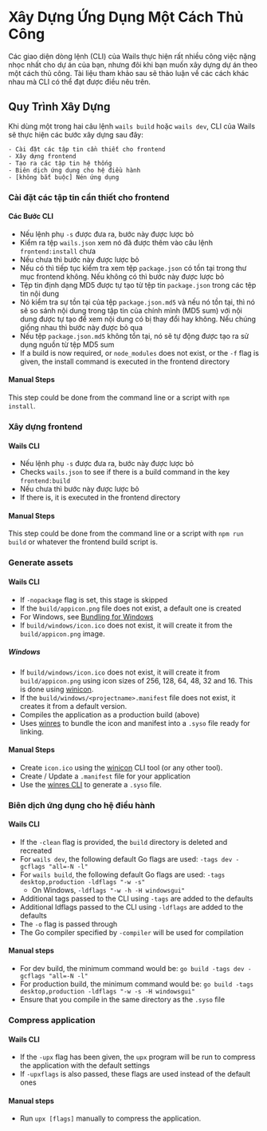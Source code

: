 # Xây Dựng Ứng Dụng Một Cách Thủ Công

Các giao diện dòng lệnh (CLI) của Wails thực hiện rất nhiều công việc nặng nhọc nhất cho dự án của bạn, nhưng đôi khi bạn muốn xây dựng dự án theo một cách thủ công. Tài liệu tham khảo sau sẽ thảo luận về các cách khác nhau mà CLI có thể đạt được điều nêu trên.

## Quy Trình Xây Dựng

Khi dùng một trong hai câu lệnh `wails build` hoặc `wails dev`, CLI của Wails sẽ thực hiện các bước xây dựng sau đây:

    - Cài đặt các tập tin cần thiết cho frontend
    - Xây dựng frontend
    - Tạo ra các tập tin hệ thống
    - Biên dịch ứng dụng cho hệ điều hành
    - [không bắt buộc] Nén ứng dụng

### Cài đặt các tập tin cần thiết cho frontend

#### Các Bước CLI

- Nếu lệnh phụ `-s` được đưa ra, bước này được lược bỏ
- Kiểm ra tệp `wails.json` xem nó đã được thêm vào câu lệnh `frontend:install` chưa
- Nếu chưa thì bước này được lược bỏ
- Nếu có thì tiếp tục kiểm tra xem tệp `package.json` có tồn tại trong thư mục frontend không. Nếu không có thì bước này được lược bỏ
- Tệp tin định dạng MD5 được tự tạo từ tệp tin `package.json` trong các tệp tin nội dung
- Nó kiểm tra sự tồn tại của tệp `package.json.md5` và nếu nó tồn tại, thì nó sẽ so sánh nội dung trong tập tin của chính mình (MD5 sum) với nội dung được tự tạo để xem nội dung có bị thay đổi hay không. Nếu chúng giống nhau thì bước này được bỏ qua
- Nếu tệp `package.json.md5` không tồn tại, nó sẽ tự động được tạo ra sử dụng nguồn từ tệp MD5 sum
- If a build is now required, or `node_modules` does not exist, or the `-f` flag is given, the install command is executed in the frontend directory

#### Manual Steps

This step could be done from the command line or a script with `npm install`.

### Xây dựng frontend

#### Wails CLI

- Nếu lệnh phụ `-s` được đưa ra, bước này được lược bỏ
- Checks `wails.json` to see if there is a build command in the key `frontend:build`
- Nếu chưa thì bước này được lược bỏ
- If there is, it is executed in the frontend directory

#### Manual Steps

This step could be done from the command line or a script with `npm run build` or whatever the frontend build script is.

### Generate assets

#### Wails CLI

- If `-nopackage` flag is set, this stage is skipped
- If the `build/appicon.png` file does not exist, a default one is created
- For Windows, see [Bundling for Windows](#windows)
- If `build/windows/icon.ico` does not exist, it will create it from the `build/appicon.png` image.

##### Windows

- If `build/windows/icon.ico` does not exist, it will create it from `build/appicon.png` using icon sizes of 256, 128, 64, 48, 32 and 16. This is done using [winicon](https://github.com/leaanthony/winicon).
- If the `build/windows/<projectname>.manifest` file does not exist, it creates it from a default version.
- Compiles the application as a production build (above)
- Uses [winres](https://github.com/tc-hib/winres) to bundle the icon and manifest into a `.syso` file ready for linking.

#### Manual Steps

- Create `icon.ico` using the [winicon](https://github.com/leaanthony/winicon) CLI tool (or any other tool).
- Create / Update a `.manifest` file for your application
- Use the [winres CLI](https://github.com/tc-hib/go-winres) to generate a `.syso` file.

### Biên dịch ứng dụng cho hệ điều hành

#### Wails CLI

- If the `-clean` flag is provided, the `build` directory is deleted and recreated
- For `wails dev`, the following default Go flags are used: `-tags dev -gcflags "all=-N -l"`
- For `wails build`, the following default Go flags are used: `-tags desktop,production -ldflags "-w -s"`
  - On Windows, `-ldflags "-w -h -H windowsgui"`
- Additional tags passed to the CLI using `-tags` are added to the defaults
- Additional ldflags passed to the CLI using `-ldflags` are added to the defaults
- The `-o` flag is passed through
- The Go compiler specified by `-compiler` will be used for compilation

#### Manual steps

- For dev build, the minimum command would be: `go build -tags dev -gcflags "all=-N -l"`
- For production build, the minimum command would be: `go build -tags desktop,production -ldflags "-w -s -H windowsgui"`
- Ensure that you compile in the same directory as the `.syso` file

### Compress application

#### Wails CLI

- If the `-upx` flag has been given, the `upx` program will be run to compress the application with the default settings
- If `-upxflags` is also passed, these flags are used instead of the default ones

#### Manual steps

- Run `upx [flags]` manually to compress the application.
